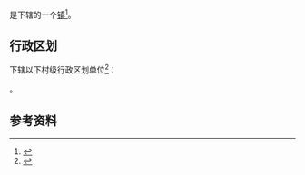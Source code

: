 {{中国乡级行政区|21/07/26/400/000}}

'''{{PAGENAMEBASE}}'''是{{PRC admin/fullname|21/07/26/400/000|3}}下辖的一个[[行政建制镇|镇]]<ref>{{PRC admin/ref sgc|{{PRC admin/parent|21/07/26/400/000}}}}</ref>。

== 行政区划 ==
{{PAGENAMEBASE}}下辖以下村级行政区划单位<ref>{{PRC admin/ref sgc|21/07/26/400/000}}</ref>：

{{PRC admin/children|21/07/26/400/000}}。

== 参考资料 ==
{{reflist}}

{{辽宁行政区划小作品}}
{{PRC admin/navcat|21/07/26/400/000}}